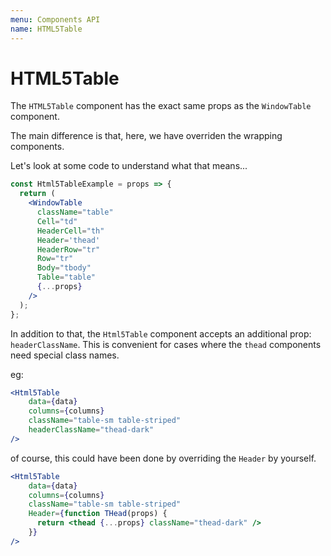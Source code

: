 ```yaml
---
menu: Components API
name: HTML5Table
---
```


# HTML5Table

The `HTML5Table` component has the exact same props as the
`WindowTable` component.

The main difference is that, here, we have overriden the wrapping components.

Let's look at some code to understand what that means...

```jsx harmony
const Html5TableExample = props => {
  return (
    <WindowTable
      className="table"
      Cell="td"
      HeaderCell="th"
      Header='thead'
      HeaderRow="tr"
      Row="tr"
      Body="tbody"
      Table="table"
      {...props}
    />
  );
};
```

In addition to that, the `Html5Table` component accepts an additional prop: `headerClassName`.
This is convenient for cases where the `thead` components need special class names.

eg:
```jsx harmony
<Html5Table
    data={data}
    columns={columns}
    className="table-sm table-striped"
    headerClassName="thead-dark"
/>
```

of course, this could have been done by overriding the `Header` by yourself.

```jsx harmony
<Html5Table
    data={data}
    columns={columns}
    className="table-sm table-striped"
    Header={function THead(props) {
      return <thead {...props} className="thead-dark" />
    }}
/>
```
